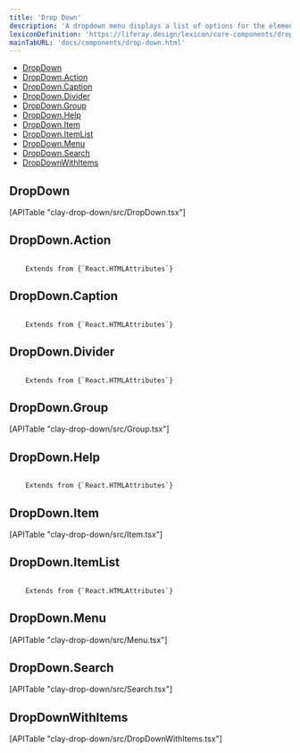 ```yaml
---
title: 'Drop Down'
description: 'A dropdown menu displays a list of options for the element that triggers it.'
lexiconDefinition: 'https://liferay.design/lexicon/core-components/dropdowns/'
mainTabURL: 'docs/components/drop-down.html'
---
```


<div class="nav-toc-absolute">
<div class="nav-toc">

-   [DropDown](#dropdown)
-   [DropDown.Action](#dropdown.action)
-   [DropDown.Caption](#dropdown.caption)
-   [DropDown.Divider](#dropdown.divider)
-   [DropDown.Group](#dropdown.group)
-   [DropDown.Help](#dropdown.help)
-   [DropDown.Item](#dropdown.item)
-   [DropDown.ItemList](#dropdown.itemlist)
-   [DropDown.Menu](#dropdown.menu)
-   [DropDown.Search](#dropdown.search)
-   [DropDownWithItems](#dropdownwithitems)

</div>
</div>

## DropDown

<div>[APITable "clay-drop-down/src/DropDown.tsx"]</div>

## DropDown.Action

<code class="list-api-item-type">
	Extends from {`React.HTMLAttributes<HTMLButtonElement>`}
</code>

## DropDown.Caption

<code class="list-api-item-type">
	Extends from {`React.HTMLAttributes<HTMLDivElement>`}
</code>

## DropDown.Divider

<code class="list-api-item-type">
	Extends from {`React.HTMLAttributes<HTMLLIElement>`}
</code>

## DropDown.Group

<div>[APITable "clay-drop-down/src/Group.tsx"]</div>

## DropDown.Help

<code class="list-api-item-type">
	Extends from {`React.HTMLAttributes<HTMLDivElement>`}
</code>

## DropDown.Item

<div>[APITable "clay-drop-down/src/Item.tsx"]</div>

## DropDown.ItemList

<code class="list-api-item-type">
	Extends from {`React.HTMLAttributes<HTMLUListElement>`}
</code>

## DropDown.Menu

<div>[APITable "clay-drop-down/src/Menu.tsx"]</div>

## DropDown.Search

<div>[APITable "clay-drop-down/src/Search.tsx"]</div>

## DropDownWithItems

<div>[APITable "clay-drop-down/src/DropDownWithItems.tsx"]</div>
